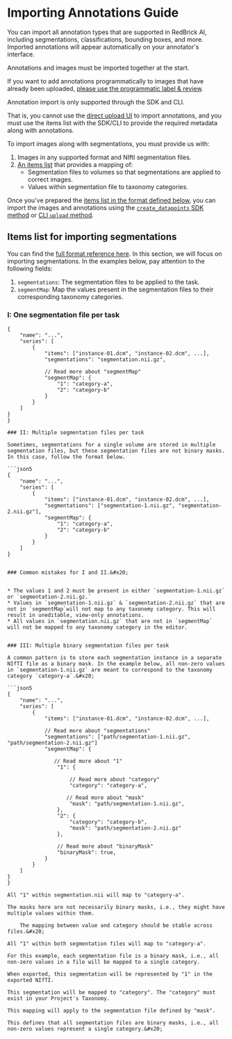 # Importing Annotations Guide

You can import all annotation types that are supported in RedBrick AI, including segmentations, classifications, bounding boxes, and more. Imported annotations will appear automatically on your annotator's interface.


Annotations and images must be imported together at the start.&#x20;

If you want to add annotations programmatically to images that have already been uploaded, [please use the programmatic label & review](sdk-overview/programmatic-label-and-review.md).



Annotation import is only supported through the SDK and CLI.&#x20;

That is, you cannot use the [direct upload UI](../importing-data/uploading-data-to-redbrick.md) to import annotations, and you must use the items list with the SDK/CLI to provide the required metadata along with annotations.


To import images along with segmentations, you must provide us with:

1. Images in any supported format and NIftI segmentation files.
2. [An items list](importing-annotations-guide.md#items-list-for-importing-segmentations) that provides a mapping of:
   * Segmentation files to volumes so that segmentations are applied to correct images.
   * Values within segmentation file to taxonomy categories.


Once you've prepared the [items list in the format defined below](importing-annotations-guide.md#items-list-for-importing-segmentations), you can import the images and annotations using the [`create_datapoints` SDK method](sdk-overview/importing-data-and-annotations.md) or [CLI `upload` method](cli-overview/import-data-and-annotations.md).


## Items list for importing segmentations

You can find the [full format reference here](formats/full-format-reference.md#items-list-and-tasks.json). In this section, we will focus on importing segmentations. In the examples below, pay attention to the following fields:&#x20;

1. `segmentations`: The segmentation files to be applied to the task.
2. `segmentMap`: Map the values present in the segmentation files to their corresponding taxonomy categories.

### I: One segmentation file per task

```json5
{
    "name": "...", 
    "series": [
        {
            "items": ["instance-01.dcm", "instance-02.dcm", ...],
            "segmentations": "segmentation.nii.gz",
            
            // Read more about "segmentMap"
            "segmentMap": {
                "1": "category-a", 
                "2": "category-b"
            }
        }
    ]
}
}

### II: Multiple segmentation files per task

Sometimes, segmentations for a single volume are stored in multiple segmentation files, but these segmentation files are not binary masks. In this case, follow the format below.

```json5
{
    "name": "...", 
    "series": [
        {
            "items": ["instance-01.dcm", "instance-02.dcm", ...],
            "segmentations": ["segmentation-1.nii.gz", "segmentation-2.nii.gz"],
            "segmentMap": {
                "1": "category-a", 
                "2": "category-b"
            }
        }
    ]
}


### Common mistakes for I and II.&#x20;


* The values 1 and 2 must be present in either `segmentation-1.nii.gz` or `segmentation-2.nii.gz.`
* Values in `segmentation-1.nii.gz` & `segmentation-2.nii.gz` that are not in `segmentMap`will not map to any taxonomy category. This will result in uneditable, view-only annotations.
* All values in `segmentation.nii.gz` that are not in `segmentMap` will not be mapped to any taxonomy category in the editor.


### III: Multiple binary segmentation files per task

A common pattern is to store each segmentation instance in a separate NIfTI file as a binary mask. In the example below, all non-zero values in `segmentation-1.nii.gz` are meant to correspond to the taxonomy category `category-a`.&#x20;

```json5
{
    "name": "...", 
    "series": [
        {
            "items": ["instance-01.dcm", "instance-02.dcm", ...],
            
            // Read more about "segmentations"
            "segmentations": ["path/segmentation-1.nii.gz", "path/segmentation-2.nii.gz"]
            "segmentMap": {
            
               // Read more about "1"
                "1": {
                
                    // Read more about "category"
                    "category": "category-a", 
                    
                   // Read more about "mask"
                    "mask": "path/segmentation-1.nii.gz",                 
                }, 
                "2": {
                    "category": "category-b", 
                    "mask": "path/segmentation-2.nii.gz"
                }, 
                
                // Read more about "binaryMask"
                "binaryMask": true,
            }
        }
    ]
}
}

All "1" within segmentation.nii will map to "category-a".

The masks here are not necessarily binary masks, i.e., they might have multiple values within them. 
    
    The mapping between value and category should be stable across files.&#x20;

All "1" within both segmentation files will map to "category-a".

For this example, each segmentation file is a binary mask, i.e., all non-zero values in a file will be mapped to a single category.

When exported, this segmentation will be represented by "1" in the exported NIfTI.

This segmentation will be mapped to "category". The "category" must exist in your Project's Taxonomy.

This mapping will apply to the segmentation file defined by "mask".

This defines that all segmentation files are binary masks, i.e., all non-zero values represent a single category.&#x20;
